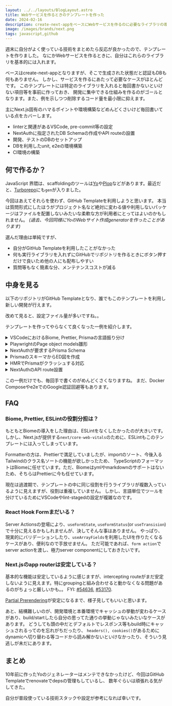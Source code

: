 ```yaml
---
layout: ../../layouts/BlogLayout.astro
title: Webサービスを作るときのテンプレートを作った
date: 2024-02-16
description: create-next-appをベースにWebサービスを作るのに必要なライブラリの導入や環境構築を行うテンプレートを紹介します
image: /images/brands/next.png
tags: javascript,github
---
```



<div class="flex flex-col gap-4 md:flex-row">
  <div>
    <p>
      週末に自分がよく使っている技術をまとめたら反応が良かったので、テンプレートを作りました。
      なにかWebサービスを作るときに、自分はこれらのライブラリを基本的には入れます。
    </p>
    <p>
      ベースはcreate-next-appとなりますが、そこで生成された状態だと認証もDBも何もありません。
      しかし、サービスを作るにあたって必要なケースがほとんどです。
      このテンプレートには特定のライブラリを入れると毎回書かないといけない項目等を事前に作っておき、
      開発に集中できる仕組みを作るのがゴールとなります。また、例を示しつつ削除するコード量を最小限に抑えます。
    </p>
    <p>
      主にNext.js固有のハマるポイントや環境構築などめんどくさいけど毎回書いている点をカバーします。
    </p>
    <ul>
      <li>linterと関連があるVSCode, pre-commit等の設定</li>
      <li>NextAuthに指定されたDB Schemaの作成やAPI routeの設置</li>
      <li>開発、テストのDBのセットアップ</li>
      <li>DBを利用したunit, e2eの環境構築</li>
      <li>CI環境の構築</li>
    </ul>
  </div>
  <TwitterCard id="1756840738242134441" height="500" />
</div>

## 何で作るか？

JavaScript 界隈は、scaffoldingのツールは[Yo](https://github.com/yeoman/yo)や[Plop](https://github.com/plopjs/plop)などがあります。最近だと、[Turborepo](https://github.com/vercel/turbo)にも`gen`が入りました。

今回はあえてそれらを使わず、GitHub Templateを利用しようと思います。
本当は質問形式にしたほうがプロジェクト名など絶対に変わる値や利用しないパッケージはファイルを配置しないみたいな柔軟な方が利用者にとってはよいのかもしれません。
_(過去、今回同様にYoのWebサイト作成generatorを作ったことがあります)_

選んだ理由は単純ですが、

- 自分がGitHub Templateを利用したことがなかった
- 何も実行ライブラリを入れずにGitHubでリポジトリを作るときにボタン押すだけで良いため他の人にも配布しやすい
- 質問等もなく簡素な分、メンテナンスコストが減る

## 中身を見る

以下のリポジトリがGitHub Templateとなり、誰でもこのテンプレートを利用し新しい開発が行えます。

<OG url="https://github.com/hiroppy/web-app-template" />

改めて見ると、設定ファイル量が多いですね。。

テンプレートを作ってやらなくて良くなった一例を紹介します。

<details>
<summary>VSCodeにおけるBiome, Prettier, Prismaの言語振り分け</summary>

```json
{
  "editor.formatOnSave": true,
  "editor.codeActionsOnSave": {
    "quickfix.biome": "explicit",
    "source.organizeImports.biome": "explicit"
  },
  "editor.defaultFormatter": "esbenp.prettier-vscode",
  "[javascript]": {
    "editor.defaultFormatter": "biomejs.biome"
  },
  "[javascriptreact]": {
    "editor.defaultFormatter": "biomejs.biome"
  },
  "[typescript]": {
    "editor.defaultFormatter": "biomejs.biome"
  },
  "[typescriptreact]": {
    "editor.defaultFormatter": "biomejs.biome"
  },
  "[prisma]": {
    "editor.defaultFormatter": "Prisma.prisma"
  }
}
```

</details>

<details>
<summary>PlaywrightのPage object models雛形</summary>

[Page object models(通称ポム)](https://playwright.dev/docs/pom) はroleを隠蔽することにより、値が変わっても影響範囲を最小限に抑えテストの保守性を高めます。

```ts
export class Base {
  protected page: Page;

  constructor(page: Page) {
    this.page = page;
  }

  async init() {
    await this.page.goto("http://localhost:3000");
    await this.page.waitForLoadState("networkidle");
  }

  async addItem(content: string) {
    expect(
      await this.page
        .getByRole("link", { name: "Add an item" })
        .getAttribute("href"),
    ).toBe("/create");
    await this.page.getByRole("link", { name: "Add an item" }).click();

    await this.page.getByLabel("New Memo").fill(content);
    await this.page.keyboard.press("Enter");
    await this.page.waitForLoadState("networkidle");
    await this.page.goto("/");
  }
}
```

</details>

<details>
<summary>NextAuthが要求するPrisma Schema</summary>

NextAuthが認証情報やアカウント情報を保持するためには、[指定されたスキーマ](https://authjs.dev/reference/adapter/prisma#create-the-prisma-schema-from-scratch)が必要です。

```prisma
model Account {
  id                 String    @id @default(cuid())
  userId             String
  providerType       String
  providerId         String
  providerAccountId  String
  refreshToken       String?
  accessToken        String?
  accessTokenExpires DateTime?
  createdAt          DateTime  @default(now())
  updatedAt          DateTime  @updatedAt
  user               User      @relation(fields: [userId], references: [id])

  @@unique([providerId, providerAccountId])
}

model Session {
  id           String   @id @default(cuid())
  userId       String
  expires      DateTime
  sessionToken String   @unique
  accessToken  String   @unique
  createdAt    DateTime @default(now())
  updatedAt    DateTime @updatedAt
  user         User     @relation(fields: [userId], references: [id])
}

model User {
  id            String    @id @default(cuid())
  name          String?
  email         String?   @unique
  emailVerified DateTime?
  image         String?
  createdAt     DateTime  @default(now())
  updatedAt     DateTime  @updatedAt
  accounts      Account[]
  sessions      Session[]
}

model VerificationRequest {
  id         String   @id @default(cuid())
  identifier String
  token      String   @unique
  expires    DateTime
  createdAt  DateTime @default(now())
  updatedAt  DateTime @updatedAt

  @@unique([identifier, token])
}
```

</details>

<details>
<summary>PrismaのスキーマからED図を作成</summary>

```prisma
generator erd {
  provider = "prisma-erd-generator"
  theme = "forest"
  output = "ERD.md"
  includeRelationFromFields = true
}
```

</details>

<details>
<summary>HMRでPrismaがクラッシュする対応</summary>

HMR(Hot Module Replacement)でコネクションプールが枯渇する[問題](https://www.prisma.io/docs/orm/more/help-and-troubleshooting/help-articles/nextjs-prisma-client-dev-practices)がある。
この方法だと、動くけどVSCodeの補完でこのファイルが出てこなくて厳しいが公式の対応を今は待つしかない。

```ts
import { PrismaClient } from "@prisma/client";

export let prisma: PrismaClient;

if (process.env.NODE_ENV === "production") {
  prisma = new PrismaClient();
} else {
  if (!global.prisma) {
    global.prisma = new PrismaClient();
  }

  prisma = global.prisma;
}
```

</details>

<details>
<summary>NextAuthのAPI route設置</summary>

`api/auth/[...nextauth]`に置くのが推奨される。

```ts
import { options } from "@/app/_clients/nextAuth";
import NextAuth from "next-auth/next";

const handler = NextAuth(options);

export { handler as GET, handler as POST };
```

</details>

この一例だけでも、毎回手で書くのがめんどくさくなりますね。
まだ、Docker Composeやe2eでのGoogle認証回避等もあります。

## FAQ

### Biome, Prettier, ESLintの役割分担は？

もともとBiomeの導入をした理由は、ESLintをなくしたかったのが大きいです。
しかし、Next.jsが提供する`next/core-web-vitals`のために、ESLintもこのテンプレートには入ってしまっています。

Formatterの方は、Prettierで満足していましたが、importのソート、今後入るTailwindのクラス名ソートの機能が欲しかったため、
TypeScriptのフォーマットはBiomeに任せています。ただ、Biomeはymlやmarkdownのサポートはないため、そちらはPrettierに今も任せています。

現在は過渡期で、テンプレートの中に同じ役割を行うライブラリが複数入っているように見えますが、役割は重複していません。
しかし、言語単位でツールを分けているためにVSCodeやlint-stagedの設定が複雑なのです。

### React Hook Formまだいる？

Server Actionsの登場により、`useFormState`, `useFormStatus`(or `useTransision`) で十分に見えるかもしれませんが、決してそんな事はありません。
やっぱり、現実的にバリデーションしたり、`useArrayFields`を利用したUIを作りたくなるケースがあり、便利なので手放せません。
ただ可能であれば、`form action`でserver actionを渡し、極力server componentにしておきたいです。

### Next.jsのapp routerは安定している？

基本的な機能は安定しているように感じますが、intercepting routeがまだ安定しないように見えます。特にgroupingと組み合わせると動かなくなる問題があるのがちょっと厳しいかも。。
FYI: [#54636](https://github.com/vercel/next.js/issues/54636), [#53170](https://github.com/vercel/next.js/issues/53170).

[Partial Prerendering](https://nextjs.org/docs/app/api-reference/next-config-js/partial-prerendering)が安定になるまで、様子見してもいいと思います。

あと、結構難しいのが、開発環境と本番環境でキャッシュの挙動が変わるケースがあり、build/startしたら自分の思ってた通りの挙動じゃないみたいなケースがあります。
どうしても頭の中だとデフォルトでレスポンス等もbuild時にキャッシュされるってのを忘れがちだったり、
`headers(), cookies()`があるためにdynamicへ切り替わる等コードから読み解かないといけなかったり、そういう見逃しが未だにあります。

## まとめ

10年前に作ったYoのジェネレーターはメンテできなかったけど、今回はGitHub Templateでrenovateでdepsの管理もしているし、
数年ぐらいは頑張れる気がしてきた。

自分が普段使っている技術スタックや設定が参考になれば幸いです。

<OG url="https://github.com/hiroppy/web-app-template" />
